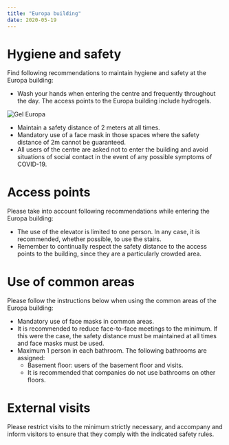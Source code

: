 ```yaml
---
title: "Europa building"
date: 2020-05-19
---
```


# Hygiene and safety

Find following recommendations to maintain hygiene and safety at the Europa building:

- Wash your hands when entering the centre and frequently throughout the day. The access points to the Europa building include hydrogels.

![Gel Europa](../../src/images/europagel01.png)

- Maintain a safety distance of 2 meters at all times.
- Mandatory use of a face mask in those spaces where the safety distance of 2m cannot be guaranteed.
- All users of the centre are asked not to enter the building and avoid situations of social contact in the event of any possible symptoms of COVID-19.

# Access points

Please take into account following recommendations while entering the Europa building:

- The use of the elevator is limited to one person. In any case, it is recommended, whether possible, to use the stairs.
- Remember to continually respect the safety distance to the access points to the building, since they are a particularly crowded area.

# Use of common areas

Please follow the instructions below when using the common areas of the Europa building:

- Mandatory use of face masks in common areas.
- It is recommended to reduce face-to-face meetings to the minimum. If this were the case, the safety distance must be maintained at all times and face masks must be used.
- Maximum 1 person in each bathroom. The following bathrooms are assigned:
  - Basement floor: users of the basement floor and visits.
  - It is recommended that companies do not use bathrooms on other floors.

# External visits

Please restrict visits to the minimum strictly necessary, and accompany and inform visitors to ensure that they comply with the indicated safety rules.
